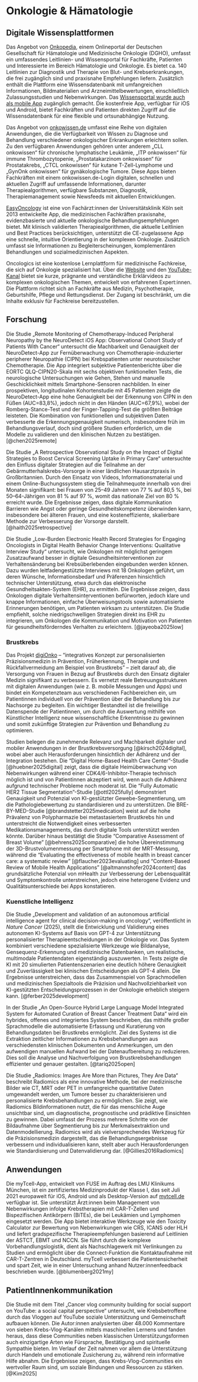 # Onkologie & Hämatologie

## Digitale Wissensplattformen

Das Angebot von [Onkopedia](https://www.onkopedia.com/de), einem Onlineportal der Deutschen Gesellschaft für Hämatologie und Medizinische Onkologie (DGHO), umfasst ein umfassendes Leitlinien- und Wissensportal für Fachkräfte, Patienten und Interessierte im Bereich Hämatologie und Onkologie. Es bietet ca. 140 Leitlinien zur Diagnostik und Therapie von Blut- und Krebserkrankungen, die frei zugänglich sind und praxisnahe Empfehlungen liefern. Zusätzlich enthält die Plattform eine Wissensdatenbank mit umfangreichen Informationen, Bildmaterialien und Arzneimittelbewertungen, einschließlich Zulassungsstudien und Nebenwirkungen. Das [Wissensportal wurde auch als mobile App](https://www.onkopedia.com/de/news/onkopedia-jetzt-auch-als-app) zugänglich gemacht. Die kostenfreie App, verfügbar für iOS und Android, bietet Fachkräften und Patienten direkten Zugriff auf die Wissensdatenbank für eine flexible und ortsunabhängige Nutzung.

Das Angebot von [onkowissen.de](https://onkowissen.de/apps/) umfasst eine Reihe von digitalen Anwendungen, die die Verfügbarkeit von Wissen zu Diagnose und Behandlung verschiedener onkologischer Erkrankungen erleichtern sollen. Zu den verfügbaren Anwendungen gehören unter anderem „CLL onkowissen“ für chronische lymphatische Leukämie, „ITP onkowissen“ für immune Thrombozytopenie, „Prostatakarzinom onkowissen“ für Prostatakrebs, „CTCL onkowissen“ für kutane T-Zell-Lymphome und „GynOnk onkowissen“ für gynäkologische Tumore. Diese Apps bieten Fachkräften mit einem onkowissen.de-Login digitalen, schnellen und aktuellen Zugriff auf umfassende Informationen, darunter Therapiealgorithmen, verfügbare Substanzen, Diagnostik, Therapiemanagement sowie Newsfeeds mit aktuellen Entwicklungen.

[EasyOncology](https://easyoncology.app/) ist eine von Fachärzt:innen der Universitätsklinik Köln seit 2013 entwickelte App, die medizinischen Fachkräften praxisnahe, evidenzbasierte und aktuelle onkologische Behandlungsempfehlungen bietet. Mit klinisch validierten Therapiealgorithmen, die aktuelle Leitlinien und Best Practices berücksichtigen, unterstützt die CE-zugelassene App eine schnelle, intuitive Orientierung in der komplexen Onkologie. Zusätzlich umfasst sie Informationen zu Begleiterscheinungen, komplementären Behandlungen und sozialmedizinischen Aspekten.

Oncologics ist eine kostenlose Lernplattform für medizinische Fachkreise, die sich auf Onkologie spezialisiert hat. Über die [Website](https://oncologics.de/) und den [YouTube-Kanal](https://www.youtube.com/@oncologics_de) bietet sie kurze, prägnante und verständliche Erklärvideos zu komplexen onkologischen Themen, entwickelt von erfahrenen Expert:innen. Die Plattform richtet sich an Fachkräfte aus Medizin, Psychotherapie, Geburtshilfe, Pflege und Rettungsdienst. Der Zugang ist beschränkt, um die Inhalte exklusiv für Fachkreise bereitzustellen.

## Forschung

Die Studie „Remote Monitoring of Chemotherapy-Induced Peripheral Neuropathy by the NeuroDetect iOS App: Observational Cohort Study of Patients With Cancer“ untersucht die Machbarkeit und Genauigkeit der NeuroDetect-App zur Fernüberwachung von Chemotherapie-induzierter peripherer Neuropathie (CIPN) bei Krebspatienten unter neurotoxischer Chemotherapie. Die App integriert subjektive Patientenberichte über die EORTC QLQ-CIPN20-Skala mit sechs objektiven funktionellen Tests, die neurologische Untersuchungen wie Gehen, Stehen und manuelle Geschicklichkeit mittels Smartphone-Sensoren nachbilden. In einer prospektiven, longitudinalen Kohortenstudie mit 45 Patienten zeigte die NeuroDetect-App eine hohe Genauigkeit bei der Erkennung von CIPN in den Füßen (AUC=83,8%), jedoch nicht in den Händen (AUC=67,9%), wobei der Romberg-Stance-Test und der Finger-Tapping-Test die größten Beiträge leisteten. Die Kombination von funktionellen und subjektiven Daten verbesserte die Erkennungsgenauigkeit numerisch, insbesondere früh im Behandlungsverlauf, doch sind größere Studien erforderlich, um die Modelle zu validieren und den klinischen Nutzen zu bestätigen. [@chen2025remote]

Die Studie „A Retrospective Observational Study on the Impact of Digital Strategies to Boost Cervical Screening Uptake in Primary Care“ untersuchte den Einfluss digitaler Strategien auf die Teilnahme an der Gebärmutterhalskrebs-Vorsorge in einer ländlichen Hausarztpraxis in Großbritannien. Durch den Einsatz von Videos, Informationsmaterial und einem Online-Buchungssystem stieg die Teilnahmequote innerhalb von drei Monaten signifikant: bei Frauen von 25–49 Jahren von 77 % auf 80,5 %, bei 50–64-Jährigen von 81 % auf 97 %, womit das nationale Ziel von 80 % erreicht wurde. Die Ergebnisse zeigen, dass digitale Kommunikation Barrieren wie Angst oder geringe Gesundheitskompetenz überwinden kann, insbesondere bei älteren Frauen, und eine kosteneffiziente, skalierbare Methode zur Verbesserung der Vorsorge darstellt. [@haith2025retrospective]

Die Studie „Low-Burden Electronic Health Record Strategies for Engaging Oncologists in Digital Health Behavior Change Interventions: Qualitative Interview Study“ untersucht, wie Onkologen mit möglichst geringem Zusatzaufwand besser in digitale Gesundheitsinterventionen zur Verhaltensänderung bei Krebsüberlebenden eingebunden werden können. Dazu wurden leitfadengestützte Interviews mit 18 Onkologen geführt, um deren Wünsche, Informationsbedarf und Präferenzen hinsichtlich technischer Unterstützung, etwa durch das elektronische Gesundheitsakten-System (EHR), zu ermitteln. Die Ergebnisse zeigen, dass Onkologen digitale Verhaltensinterventionen befürworten, jedoch klare und knappe Informationen, einfache Überweisungstools sowie automatisierte Erinnerungen benötigen, um Patienten wirksam zu unterstützen. Die Studie empfiehlt, solche niedrigschwelligen Strategien direkt ins EHR zu integrieren, um Onkologen die Kommunikation und Motivation von Patienten für gesundheitsförderndes Verhalten zu erleichtern. [@jayeoba2025low]

### Brustkrebs

Das Projekt [digiOnko](https://www.digionko-bayern.de/) – "integratives Konzept zur personalisierten Präzisionsmedizin in Prävention, Früherkennung, Therapie und Rückfallvermeidung am Beispiel von Brustkrebs" – zielt darauf ab, die Versorgung von Frauen in Bezug auf Brustkrebs durch den Einsatz digitaler Medizin signifikant zu verbessern. Es vernetzt reale Betreuungsstrukturen mit digitalen Anwendungen (wie z. B. mobile Messungen und Apps) und bindet ein Kompetenzteam aus verschiedenen Fachbereichen ein, um Patientinnen individuell von der Prävention über die Behandlung bis zur Nachsorge zu begleiten. Ein wichtiger Bestandteil ist die freiwillige Datenspende der Patientinnen, um durch die Auswertung mithilfe von Künstlicher Intelligenz neue wissenschaftliche Erkenntnisse zu gewinnen und somit zukünftige Strategien zur Prävention und Behandlung zu optimieren.

Studien belegen die zunehmende Relevanz und Machbarkeit digitaler und mobiler Anwendungen in der Brustkrebsversorgung [@kirsch2024digital], wobei aber auch Herausforderungen hinsichtlich der Adhärenz und der Integration bestehen. Die "Digital Home-Based Health Care Center"-Studie [@huebner2025digital] zeigt, dass die digitale Heimüberwachung von Nebenwirkungen während einer CDK4/6-Inhibitor-Therapie technisch möglich ist und von Patientinnen akzeptiert wird, wenn auch die Adhärenz aufgrund technischer Probleme noch moderat ist. Die "Fully Automatic HER2 Tissue Segmentation"-Studie [@ottl2025fully] demonstriert Genauigkeit und Potenzial von KI-gestützter Gewebe-Segmentierung, um die Pathologiebewertung zu standardisieren und zu unterstützen. Die BRE-BY-MED-Studie [@brandstetter2025medication] weist auf die hohe Prävalenz von Polypharmazie bei metastasiertem Brustkrebs hin und unterstreicht die Notwendigkeit eines verbesserten Medikationsmanagements, das durch digitale Tools unterstützt werden könnte. Darüber hinaus bestätigt die Studie "Comparative Assessment of Breast Volume" [@behrens2025comparative] die hohe Übereinstimmung der 3D-Brustvolumenmessung per Smartphone mit der MRT-Messung, während die "Evaluating the effectiveness of mobile health in breast cancer care: a systematic review" [@flaucher2023evaluating] und "Content-Based Review of Mobile Health Applications" [@altmannshofer2024content] das grundsätzliche Potenzial von mHealth zur Verbesserung der Lebensqualität und Symptomkontrolle unterstreichen, jedoch eine heterogene Evidenz und Qualitätsunterschiede bei Apps konstatieren.

### Kuenstliche Intelligenz

Die Studie „Development and validation of an autonomous artificial intelligence agent for clinical decision-making in oncology“, veröffentlicht in *Nature Cancer* (2025), stellt die Entwicklung und Validierung eines autonomen KI-Systems auf Basis von GPT-4 zur Unterstützung personalisierter Therapieentscheidungen in der Onkologie vor. Das System kombiniert verschiedene spezialisierte Werkzeuge wie Bildanalyse, Gensequenz-Erkennung und medizinische Datenbanken, um realistische, multimodale Patientendaten eigenständig auszuwerten. In Tests zeigte die KI mit 20 simulierten Patientenszenarien eine deutlich höhere Genauigkeit und Zuverlässigkeit bei klinischen Entscheidungen als GPT-4 allein. Die Ergebnisse unterstreichen, dass das Zusammenspiel von Sprachmodellen und medizinischen Spezialtools die Präzision und Nachvollziehbarkeit von KI-gestützten Entscheidungsprozessen in der Onkologie erheblich steigern kann. [@ferber2025development]

In der Studie „An Open-Source Hybrid Large Language Model Integrated System for Automated Curation of Breast Cancer Treatment Data“ wird ein hybrides, offenes und integriertes System beschrieben, das mithilfe großer Sprachmodelle die automatisierte Erfassung und Kuratierung von Behandlungsdaten bei Brustkrebs ermöglicht. Ziel des Systems ist die Extraktion zeitlicher Informationen zu Krebsbehandlungen aus verschiedensten klinischen Dokumenten und Anmerkungen, um den aufwendigen manuellen Aufwand bei der Datenaufbereitung zu reduzieren. Dies soll die Analyse und Nachverfolgung von Brustkrebsbehandlungen effizienter und genauer gestalten. [@tariq2025open]

Die Studie „Radiomics: Images Are More than Pictures, They Are Data“ beschreibt Radiomics als eine innovative Methode, bei der medizinische Bilder wie CT, MRT oder PET in umfangreiche quantitative Daten umgewandelt werden, um Tumore besser zu charakterisieren und personalisierte Krebsbehandlungen zu ermöglichen. Sie zeigt, wie Radiomics Bildinformationen nutzt, die für das menschliche Auge unsichtbar sind, um diagnostische, prognostische und prädiktive Einsichten zu gewinnen. Dabei umfasst der Prozess mehrere Schritte von der Bildaufnahme über Segmentierung bis zur Merkmalsextraktion und Datenmodellierung. Radiomics wird als vielversprechendes Werkzeug für die Präzisionsmedizin dargestellt, das die Behandlungsergebnisse verbessern und individualisieren kann, stellt aber auch Herausforderungen wie Standardisierung und Datenvalidierung dar. [@Gillies2016Radiomics]

## Anwendungen

Die myTcell-App, entwickelt von FUSE im Auftrag des LMU Klinikums München, ist ein zertifiziertes Medizinprodukt der Klasse I, das seit Juli 2021 europaweit für iOS, Android und als Desktop-Version auf [mytcell.de](https://mytcell.de/) verfügbar ist. Sie unterstützt Ärzt:innen beim Management von Nebenwirkungen infolge Krebstherapien mit CAR-T-Zellen und Bispezifischen Antikörpern (BiTEs), die bei Leukämien und Lymphomen eingesetzt werden. Die App bietet interaktive Werkzeuge wie den Toxicity Calculator zur Bewertung von Nebenwirkungen wie CRS, ICANS oder HLH und liefert gradspezifische Therapieempfehlungen basierend auf Leitlinien der ASTCT, EBMT und NCCN. Sie führt durch die komplexe Vorbehandlungslogistik, dient als Nachschlagewerk mit Verlinkungen zu Studien und ermöglicht über die Connect-Funktion die Kontaktaufnahme mit CAR-T-Zentren in Deutschland. myTcell verbessert die Patientensicherheit und spart Zeit, wie in einer Untersuchung anhand Nutzer:innenfeedback beschrieben wurde. [@blumenberg2021my]

## PatientInnenkommunikation

Die Studie mit dem Titel „Cancer vlog community building for social support on YouTube: a social capital perspective“ untersucht, wie Krebsbetroffene durch das Vloggen auf YouTube soziale Unterstützung und Gemeinschaft aufbauen können. Die Autor:innen analysierten über 48.000 Kommentare von sieben Krebs-Vlog-Kanälen mittels maschinellen Lernens und fanden heraus, dass diese Communities neben klassischen Unterstützungsformen auch einzigartige Arten wie Fürsprache, Bestätigung und spirituelle Sympathie bieten. Im Verlauf der Zeit nahmen vor allem die Unterstützung durch Handeln und emotionale Zusicherung zu, während rein informative Hilfe abnahm. Die Ergebnisse zeigen, dass Krebs-Vlog-Communities ein wertvoller Raum sind, um soziale Bindungen und Ressourcen zu stärken. [@Kim2025]
